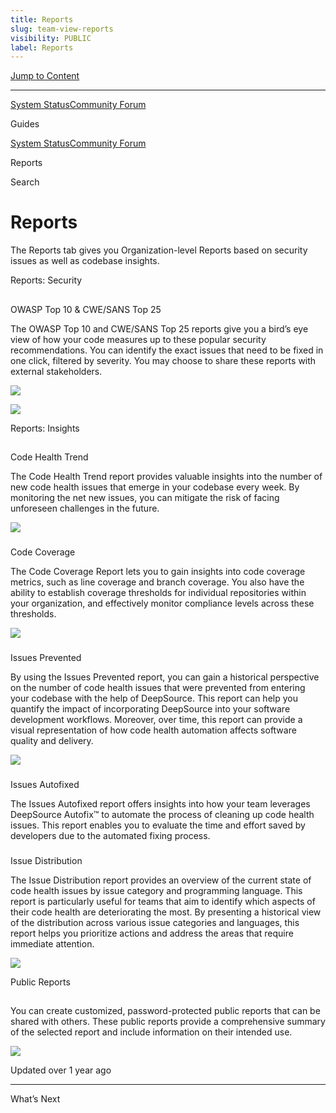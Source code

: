 ```yaml
---
title: Reports
slug: team-view-reports
visibility: PUBLIC
label: Reports
---
```

[Jump to Content](#content)

* * *

[System Status](https://deepsourcestatus.com/)[Community Forum](https://discuss.deepsource.com/)

Guides

[System Status](https://deepsourcestatus.com/)[Community Forum](https://discuss.deepsource.com/)

Reports

Search

Reports
=======

The Reports tab gives you Organization-level Reports based on security issues as well as codebase insights.

Reports: Security

[](#reports-security)
------------------------------------------

### 

OWASP Top 10 & CWE/SANS Top 25

[](#owasp-top-10--cwesans-top-25)

The OWASP Top 10 and CWE/SANS Top 25 reports give you a bird’s eye view of how your code measures up to these popular security recommendations. You can identify the exact issues that need to be fixed in one click, filtered by severity. You may choose to share these reports with external stakeholders.

![](https://files.readme.io/0a0bc00-owasp-top-10.png)

![](https://files.readme.io/c1e6a7f-SANS.png)

Reports: Insights

[](#reports-insights)
------------------------------------------

### 

Code Health Trend

[](#code-health-trend)

The Code Health Trend report provides valuable insights into the number of new code health issues that emerge in your codebase every week. By monitoring the net new issues, you can mitigate the risk of facing unforeseen challenges in the future.

![](https://files.readme.io/1bd1b03-CODE_HEALTH_TREND.png)

### 

Code Coverage

[](#code-coverage)

The Code Coverage Report lets you to gain insights into code coverage metrics, such as line coverage and branch coverage. You also have the ability to establish coverage thresholds for individual repositories within your organization, and effectively monitor compliance levels across these thresholds.

![](https://files.readme.io/5a89985-Code_Coverage-screenshot.png)

### 

Issues Prevented

[](#issues-prevented)

By using the Issues Prevented report, you can gain a historical perspective on the number of code health issues that were prevented from entering your codebase with the help of DeepSource. This report can help you quantify the impact of incorporating DeepSource into your software development workflows. Moreover, over time, this report can provide a visual representation of how code health automation affects software quality and delivery.

![](https://files.readme.io/8bfc2f3-issues-prevented.png)

### 

Issues Autofixed

[](#issues-autofixed)

The Issues Autofixed report offers insights into how your team leverages DeepSource Autofix™️ to automate the process of cleaning up code health issues. This report enables you to evaluate the time and effort saved by developers due to the automated fixing process.

### 

Issue Distribution

[](#issue-distribution)

The Issue Distribution report provides an overview of the current state of code health issues by issue category and programming language. This report is particularly useful for teams that aim to identify which aspects of their code health are deteriorating the most. By presenting a historical view of the distribution across various issue categories and languages, this report helps you prioritize actions and address the areas that require immediate attention.

![](https://files.readme.io/d0b398d-issue_distribution.png)

Public Reports

[](#public-reports)
-------------------------------------

You can create customized, password-protected public reports that can be shared with others. These public reports provide a comprehensive summary of the selected report and include information on their intended use.

![](https://files.readme.io/b372a2e-public_reports_-_team.png)

Updated over 1 year ago

* * *

What’s Next
